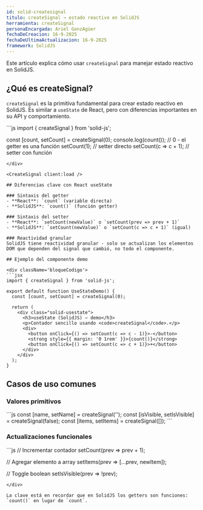 ```yaml
---
id: solid-createsignal
titulo: createSignal → estado reactivo en SolidJS
herramienta: createSignal
personaEncargada: Ariel GonzAgüer
fechaDeCreacion: 16-9-2025
fechaDeUltimaActualizacion: 16-9-2025
framework: SolidJS
---
```



Este artículo explica cómo usar `createSignal` para manejar estado reactivo en SolidJS.

## ¿Qué es createSignal?

`createSignal` es la primitiva fundamental para crear estado reactivo en SolidJS. Es similar a `useState` de React, pero con diferencias importantes en su API y comportamiento.

<div className='bloqueCodigo'>
```js
import { createSignal } from 'solid-js';

const [count, setCount] = createSignal(0);
console.log(count()); // 0 - el getter es una función
setCount(1); // setter directo
setCount(c => c + 1); // setter con función
```
</div>

<CreateSignal client:load />

## Diferencias clave con React useState

### Sintaxis del getter
- **React**: `count` (variable directa)
- **SolidJS**: `count()` (función getter)

### Sintaxis del setter  
- **React**: `setCount(newValue)` o `setCount(prev => prev + 1)`
- **SolidJS**: `setCount(newValue)` o `setCount(c => c + 1)` (igual)

### Reactividad granular
SolidJS tiene reactividad granular - solo se actualizan los elementos DOM que dependen del signal que cambió, no todo el componente.

## Ejemplo del componente demo

<div className='bloqueCodigo'>
```jsx
import { createSignal } from 'solid-js';

export default function UseStateDemo() {
  const [count, setCount] = createSignal(0);
  
  return (
    <div class="solid-usestate">
      <h3>useState (SolidJS) — demo</h3>
      <p>Contador sencillo usando <code>createSignal</code>.</p>
      <div>
        <button onClick={() => setCount(c => c - 1)}>-</button>
        <strong style={{ margin: '0 1rem' }}>{count()}</strong>
        <button onClick={() => setCount(c => c + 1)}>+</button>
      </div>
    </div>
  );
}
```
</div>

## Casos de uso comunes

### Valores primitivos
<div className='bloqueCodigo'>
```js
const [name, setName] = createSignal('');
const [isVisible, setIsVisible] = createSignal(false);
const [items, setItems] = createSignal([]);
```
</div>

### Actualizaciones funcionales
<div className='bloqueCodigo'>
```js
// Incrementar contador
setCount(prev => prev + 1);

// Agregar elemento a array
setItems(prev => [...prev, newItem]);

// Toggle boolean
setIsVisible(prev => !prev);
```
</div>

La clave está en recordar que en SolidJS los getters son funciones: `count()` en lugar de `count`.
